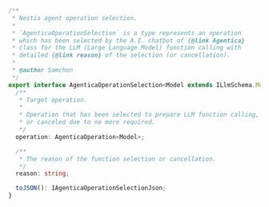 ```typescript filename="@agentica/core/AgenticaOperationSelection" showLineNumbers
/**
 * Nestia agent operation selection.
 *
 * `AgenticaOperationSelection` is a type represents an operation
 * which has been selected by the A.I. chatbot of {@link Agentica}
 * class for the LLM (Large Language Model) function calling with
 * detailed {@link reason} of the selection (or cancellation).
 *
 * @author Samchon
 */
export interface AgenticaOperationSelection<Model extends ILlmSchema.Model> {
  /**
   * Target operation.
   *
   * Operation that has been selected to prepare LLM function calling,
   * or canceled due to no more required.
   */
  operation: AgenticaOperation<Model>;

  /**
   * The reason of the function selection or cancellation.
   */
  reason: string;

  toJSON(): IAgenticaOperationSelectionJson;
}
```